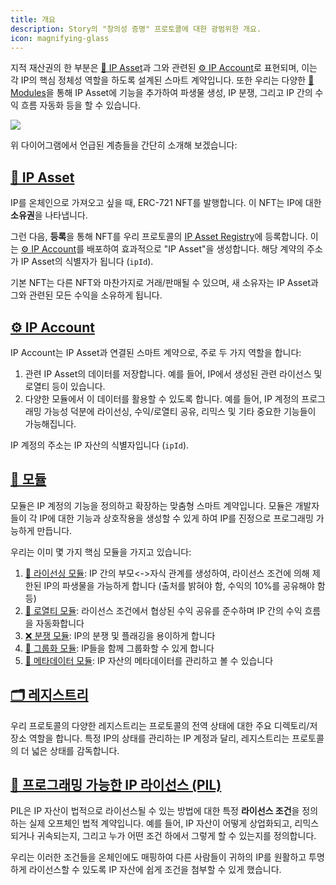 ```yaml
---
title: 개요
description: Story의 "창의성 증명" 프로토콜에 대한 광범위한 개요.
icon: magnifying-glass
---
```


지적 재산권의 한 부분은 [🧩 IP Asset](/concepts/ip-asset)과 그와 관련된 [⚙️ IP Account](/concepts/ip-asset/ip-account)로 표현되며, 이는 각 IP의 핵심 정체성 역할을 하도록 설계된 스마트 계약입니다. 또한 우리는 다양한 [🧱 Modules](/concepts/modules)을 통해 IP Asset에 기능을 추가하여 파생물 생성, IP 분쟁, 그리고 IP 간의 수익 흐름 자동화 등을 할 수 있습니다.

<Frame>
  <img src="/images/concepts/story-architecture.png" />
</Frame>

위 다이어그램에서 언급된 계층들을 간단히 소개해 보겠습니다:

## [🧩 IP Asset](/concepts/ip-asset)

IP를 온체인으로 가져오고 싶을 때, ERC-721 NFT를 발행합니다. 이 NFT는 IP에 대한 **소유권**을 나타냅니다.

그런 다음, **등록**을 통해 NFT를 우리 프로토콜의 [IP Asset Registry](/concepts/registry/ip-asset-registry)에 등록합니다. 이는 [⚙️ IP Account](/concepts/ip-asset/ip-account)를 배포하여 효과적으로 "IP Asset"을 생성합니다. 해당 계약의 주소가 IP Asset의 식별자가 됩니다 (`ipId`).

기본 NFT는 다른 NFT와 마찬가지로 거래/판매될 수 있으며, 새 소유자는 IP Asset과 그와 관련된 모든 수익을 소유하게 됩니다.

## [⚙️ IP Account](/concepts/ip-asset/ip-account)

IP Account는 IP Asset과 연결된 스마트 계약으로, 주로 두 가지 역할을 합니다:

1. 관련 IP Asset의 데이터를 저장합니다. 예를 들어, IP에서 생성된 관련 라이선스 및 로열티 등이 있습니다.
2. 다양한 모듈에서 이 데이터를 활용할 수 있도록 합니다. 예를 들어, IP 계정의 프로그래밍 가능성 덕분에 라이선싱, 수익/로열티 공유, 리믹스 및 기타 중요한 기능들이 가능해집니다.

IP 계정의 주소는 IP 자산의 식별자입니다 (`ipId`).

## [🧱 모듈](/concepts/modules)

모듈은 IP 계정의 기능을 정의하고 확장하는 맞춤형 스마트 계약입니다. 모듈은 개발자들이 각 IP에 대한 기능과 상호작용을 생성할 수 있게 하여 IP를 진정으로 프로그래밍 가능하게 만듭니다.

우리는 이미 몇 가지 핵심 모듈을 가지고 있습니다:

1. [📜 라이선싱 모듈](/concepts/licensing-module): IP 간의 부모\<->자식 관계를 생성하여, 라이선스 조건에 의해 제한된 IP의 파생물을 가능하게 합니다 (출처를 밝혀야 함, 수익의 10%를 공유해야 함 등)
2. [💸 로열티 모듈](/concepts/royalty-module): 라이선스 조건에서 협상된 수익 공유를 준수하며 IP 간의 수익 흐름을 자동화합니다
3. [❌ 분쟁 모듈](/concepts/dispute-module): IP의 분쟁 및 플래깅을 용이하게 합니다
4. [👥 그룹화 모듈](/concepts/grouping-module): IP들을 함께 그룹화할 수 있게 합니다
5. [👀 메타데이터 모듈](/concepts/metadata-module): IP 자산의 메타데이터를 관리하고 볼 수 있습니다

## [🗂️ 레지스트리](/concepts/registry)

우리 프로토콜의 다양한 레지스트리는 프로토콜의 전역 상태에 대한 주요 디렉토리/저장소 역할을 합니다. 특정 IP의 상태를 관리하는 IP 계정과 달리, 레지스트리는 프로토콜의 더 넓은 상태를 감독합니다.

## [💊 프로그래밍 가능한 IP 라이선스 (PIL)](/concepts/programmable-ip-license)

PIL은 IP 자산이 법적으로 라이선스될 수 있는 방법에 대한 특정 **라이선스 조건**을 정의하는 실제 오프체인 법적 계약입니다. 예를 들어, IP 자산이 어떻게 상업화되고, 리믹스되거나 귀속되는지, 그리고 누가 어떤 조건 하에서 그렇게 할 수 있는지를 정의합니다.

우리는 이러한 조건들을 온체인에도 매핑하여 다른 사람들이 귀하의 IP를 원활하고 투명하게 라이선스할 수 있도록 IP 자산에 쉽게 조건을 첨부할 수 있게 했습니다.

